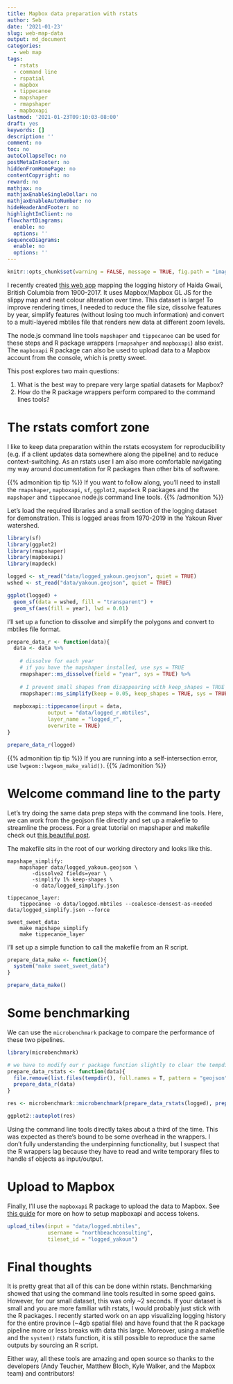 ```yaml
---
title: Mapbox data preparation with rstats 
author: Seb
date: '2021-01-23'
slug: web-map-data
output: md_document
categories:
  - web map
tags:
  - rstats
  - command line
  - rspatial
  - mapbox
  - tippecanoe
  - mapshaper
  - rmapshaper
  - mapboxapi
lastmod: '2021-01-23T09:10:03-08:00'
draft: yes
keywords: []
description: ''
comment: no
toc: no
autoCollapseToc: no
postMetaInFooter: no
hiddenFromHomePage: no
contentCopyright: no
reward: no
mathjax: no
mathjaxEnableSingleDollar: no
mathjaxEnableAutoNumber: no
hideHeaderAndFooter: no
highlightInClient: no
flowchartDiagrams:
  enable: no
  options: ''
sequenceDiagrams:
  enable: no
  options: ''
---
```


```r
knitr::opts_chunk$set(warning = FALSE, message = TRUE, fig.path = "images/") 
```

I recently created [this web app](https://haidagwaiilogging.netlify.app/) mapping the logging history of Haida Gwaii, British Columbia from 1900-2017. It uses Mapbox/Mapbox GL JS for the slippy map and neat colour alteration over time. This dataset is large! To improve rendering times, I needed to reduce the file size, dissolve features by year, simplify features (without losing too much information) and convert to a multi-layered mbtiles file that renders new data at different zoom levels. 

The node.js command line tools `mapshaper` and `tippecanoe` can be used for these steps and R package wrappers (`rmapsahper` and `mapboxapi`) also exist. The `mapboxapi` R package can also be used to upload data to a Mapbox account from the console, which is pretty sweet. 

This post explores two main questions:  

1. What is the best way to prepare very large spatial datasets for Mapbox?  
1. How do the R package wrappers perform compared to the command lines tools?  

# The rstats comfort zone
I like to keep data preparation within the rstats ecosystem for reproducibility (e.g. if a client updates data somewhere along the pipeline) and to reduce context-switching. As an rstats user I am also more comfortable navigating my way around documentation for R packages than other bits of software.

{{% admonition tip tip %}}
If you want to follow along, you'll need to install the `rmapshaper`, `mapboxapi`, `sf`, `ggplot2`, `mapdeck` R packages and the `mapshaper` and `tippecanoe` node.js command line tools.
{{% /admonition %}}

Let's load the required libraries and a small section of the logging dataset for demonstration. This is logged areas from 1970-2019 in the Yakoun River watershed.

```r
library(sf)
library(ggplot2)
library(rmapshaper)
library(mapboxapi)
library(mapdeck)

logged <- st_read("data/logged_yakoun.geojson", quiet = TRUE)
wshed <- st_read("data/yakoun.geojson", quiet = TRUE)
```

```r
ggplot(logged) +
  geom_sf(data = wshed, fill = "transparent") +
  geom_sf(aes(fill = year), lwd = 0.01)
```

I'll set up a function to dissolve and simplify the polygons and convert to mbtiles file format.

```r
prepare_data_r <- function(data){
  data <- data %>%
    
    # dissolve for each year
    # if you have the mapshaper installed, use sys = TRUE
    rmapshaper::ms_dissolve(field = "year", sys = TRUE) %>%
    
    # I prevent small shapes from disappearing with keep_shapes = TRUE and explode = TRUE 
    rmapshaper::ms_simplify(keep = 0.05, keep_shapes = TRUE, sys = TRUE)
  
  mapboxapi::tippecanoe(input = data,
             output = "data/logged_r.mbtiles",
             layer_name = "logged_r",
             overwrite = TRUE)
}

prepare_data_r(logged)
```

{{% admonition tip tip %}}
If you are running into a self-intersection error, use `lwgeom::lwgeom_make_valid()`.
{{% /admonition %}}

# Welcome command line to the party
Let's try doing the same data prep steps with the command line tools. Here, we can work from the geojson file directly and set up a makefile to streamline the process. For a great tutorial on mapshaper and makefile check out [this beautiful post](https://moriartynaps.org/command-carto-part-two/). 

The makefile sits in the root of our working directory and looks like this.

```
mapshape_simplify:
	mapshaper data/logged_yakoun.geojson \
		-dissolve2 fields=year \
		-simplify 1% keep-shapes \
		-o data/logged_simplify.json

tippecanoe_layer:
	tippecanoe -o data/logged.mbtiles --coalesce-densest-as-needed data/logged_simplify.json --force	

sweet_sweet_data:
	make mapshape_simplify
	make tippecanoe_layer
```

I'll set up a simple function to call the makefile from an R script.
```r
prepare_data_make <- function(){
  system("make sweet_sweet_data")
}

prepare_data_make()
```

# Some benchmarking

We can use the `microbenchmark` package to compare the performance of these two pipelines. 
```r
library(microbenchmark)

# we have to modify our r package function slightly to clear the tempdir after each cycle
prepare_data_rstats <- function(data){
  file.remove(list.files(tempdir(), full.names = T, pattern = "geojson"))
  prepare_data_r(data)
}

res <- microbenchmark::microbenchmark(prepare_data_rstats(logged), prepare_data_make(), times = 10)

ggplot2::autoplot(res)
```

Using the command line tools directly takes about a third of the time. This was expected as there's bound to be some overhead in the wrappers. I don't fully understanding the underpinning functionality, but I suspect that the R wrappers lag because they have to read and write temporary files to handle sf objects as input/output. 

# Upload to Mapbox
Finally, I'll use the `mapboxapi` R package to upload the data to Mapbox. See [this guide](https://walker-data.com/mapboxapi/articles/creating-tiles.html) for more on how to setup mapboxapi and access tokens.

```r
upload_tiles(input = "data/logged.mbtiles", 
             username = "northbeachconsulting",
             tileset_id = "logged_yakoun")
```


# Final thoughts
It is pretty great that all of this can be done within rstats. Benchmarking showed that using the command line tools resulted in some speed gains. However, for our small dataset, this was only ~2 seconds. If your dataset is small and you are more familiar wtih rstats, I would probably just stick with the R packages. I recently started work on an app visualizing logging history for the entire province (~4gb spatial file) and have found that the R package pipeline more or less breaks with data this large. Moreover, using a makefile and the `system()` rstats function, it is still possible to reproduce the same outputs by sourcing an R script.

Either way, all these tools are amazing and open source so thanks to the developers (Andy Teucher, Matthew Bloch, Kyle Walker, and the Mapbox team) and contributors!



